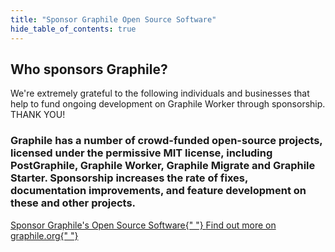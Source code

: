 ```yaml
---
title: "Sponsor Graphile Open Source Software"
hide_table_of_contents: true
---
```



## Who sponsors Graphile?

We're extremely grateful to the following individuals and businesses that help
to fund ongoing development on Graphile Worker through sponsorship. THANK YOU!

<!-- SPONSORS_BEGIN -->

<Sponsors>

<Sponsor
  name="The Guild"
  avatar="https://www.graphile.org/images/sponsors/theguild.png"
  href="https://www.the-guild.dev/"
  business
/>
<Sponsor
  name="Dovetail"
  avatar="https://www.graphile.org/images/sponsors/dovetail.png"
  href="https://dovetailapp.com/"
  business
/>
<Sponsor
  name="Netflix"
  avatar="https://www.graphile.org/images/sponsors/Netflix.png"
  href="https://www.netflix.com/"
  business
/>
<Sponsor
  name="Stellate"
  avatar="https://www.graphile.org/images/sponsors/Stellate.png"
  href="https://stellate.co/"
  business
/>
<Sponsor
  name="Trigger.dev"
  avatar="https://www.graphile.org/images/sponsors/triggerdev.png"
  href="https://trigger.dev/"
  business
/>
<Sponsor
  name="Seam"
  avatar="https://www.graphile.org/images/sponsors/Seam.svg"
  href="https://www.seam.co/"
  business
/>

</Sponsors>

<!-- SPONSORS_END -->

<h3>
  Graphile has a number of crowd-funded open-source projects, licensed under the
  permissive MIT license, including PostGraphile, Graphile Worker, Graphile
  Migrate and Graphile Starter. Sponsorship increases the rate of fixes,
  documentation improvements, and feature development on these and other
  projects.
</h3>

<div class="flex">
  <a class="button--solid" href="https://github.com/users/benjie/sponsorship">
    Sponsor Graphile's Open Source Software{" "}
    <span class="fas fa-fw fa-external-link-square-alt" />
  </a>
  <a class="button--solid" href="https:/graphile.org">
    Find out more on graphile.org{" "}
    <span class="fas fa-fw fa-external-link-square-alt" />
  </a>
</div>
